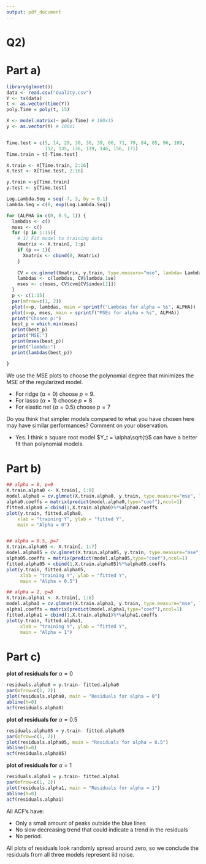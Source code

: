 ```yaml
---
output: pdf_document
---
```


# Q2)

# Part a)
```r
library(glmnet())
data <- read.csv("Quality.csv")
Y <- ts(data)
t <- as.vector(time(Y))
poly.Time = poly(t, 15)

X <- model.matrix(~ poly.Time) # 180x15 
y <- as.vector(Y) # 180x1


Time.test = c(5, 14, 29, 30, 36, 39, 66, 71, 79, 84, 85, 96, 109, 
              112, 135, 136, 139, 146, 156, 171)
Time.train = t[-Time.test]

X.train <- X[Time.train, 2:16]
X.test <- X[Time.test, 2:16]

y.train <-y[Time.train]
y.test <- y[Time.test]

Log.Lambda.Seq = seq(-7, 3, by = 0.1)
Lambda.Seq = c(0, exp(Log.Lambda.Seq))

for (ALPHA in c(0, 0.5, 1)) {
  lambdas <- c()
  mses <- c()
  for (p in 1:15){
    # 1) Fit model to training data
    Xmatrix <- X.train[, 1:p]
    if (p == 1){
      Xmatrix <- cbind(0, Xmatrix)
    }
    
    CV = cv.glmnet(Xmatrix, y.train, type.measure="mse", lambda= Lambda.Seq,  alpha=ALPHA, family="gaussian") # ridge
    lambdas <- c(lambdas, CV$lambda.1se)
    mses <- c(mses, CV$cvm[CV$index[2]])
  }
  p <- c(1:15)
  par(mfrow=c(1, 2))
  plot(x=p, lambdas, main = sprintf("Lambdas for alpha = %s", ALPHA))
  plot(x=p, mses, main = sprintf("MSEs for alpha = %s", ALPHA))
  print("Chosen p:")
  best_p = which.min(mses)
  print(best_p)
  print("MSE:")
  print(mses(best_p))
  print("lambda:")
  print(lambdas(best_p))

}
```


We use the MSE plots to choose the polynomial degree that minimizes the MSE of the regularized model. 

* For ridge $(\alpha = 0)$ choose $p=9$.
* For lasso $(\alpha = 1)$ choose $p=8$
* For elastic net $(\alpha = 0.5)$ choose $p=7$

Do you think that simpler models compared to what you have chosen here may have similar performances? Comment on your observation.

* Yes. I think a square root model $Y_t = \alpha\sqrt{t}$ can have a better fit than polynomial models.

\newpage


# Part b)
```r
## alpha = 0, p=9
X.train.alpha0 <- X.train[, 1:9]
model.alpha0 = cv.glmnet(X.train.alpha0, y.train, type.measure="mse", lambda= Lambda.Seq, alpha=0, family="gaussian")
alpha0.coeffs = matrix(predict(model.alpha0,type="coef"),ncol=1)
fitted.alpha0 = cbind(1,X.train.alpha0)%*%alpha0.coeffs
plot(y.train, fitted.alpha0, 
    xlab = "training Y", ylab = "fitted Y",
    main = "Alpha = 0")


## alpha = 0.5, p=7
X.train.alpha05 <- X.train[, 1:7]
model.alpha05 = cv.glmnet(X.train.alpha05, y.train, type.measure="mse", lambda= Lambda.Seq, alpha=0.5, family="gaussian")
alpha05.coeffs = matrix(predict(model.alpha05,type="coef"),ncol=1)
fitted.alpha05 = cbind(1,X.train.alpha05)%*%alpha05.coeffs
plot(y.train, fitted.alpha05, 
     xlab = "training Y", ylab = "fitted Y",
     main = "Alpha = 0.5")

## alpha = 1, p=8
X.train.alpha1 <- X.train[, 1:8]
model.alpha1 = cv.glmnet(X.train.alpha1, y.train, type.measure="mse", lambda= Lambda.Seq, alpha=1, family="gaussian")
alpha1.coeffs = matrix(predict(model.alpha1,type="coef"),ncol=1)
fitted.alpha1 = cbind(1,X.train.alpha1)%*%alpha1.coeffs
plot(y.train, fitted.alpha1, 
     xlab = "training Y", ylab = "fitted Y", 
     main = "Alpha = 1")

```

\newpage

# Part c)
**plot of residuals for** $\alpha = 0$
```r
residuals.alpha0 = y.train- fitted.alpha0
par(mfrow=c(1, 2))
plot(residuals.alpha0, main = "Residuals for alpha = 0")
abline(h=0)
acf(residuals.alpha0)
```


**plot of residuals for** $\alpha = 0.5$
```r
residuals.alpha05 = y.train- fitted.alpha05
par(mfrow=c(1, 2))
plot(residuals.alpha05, main = "Residuals for alpha = 0.5")
abline(h=0)
acf(residuals.alpha05)
```

**plot of residuals for** $\alpha = 1$
```r
residuals.alpha1 = y.train- fitted.alpha1
par(mfrow=c(1, 2))
plot(residuals.alpha1, main = "Residuals for alpha = 1")
abline(h=0)
acf(residuals.alpha1)
```

All ACF's have:

* Only a small amount of peaks outside the blue lines
* No slow decreasing trend that could indicate a trend in the residuals 
* No period.

All plots of residuals look randomly spread around zero, so we conclude the residuals from all three models represent iid noise. 
